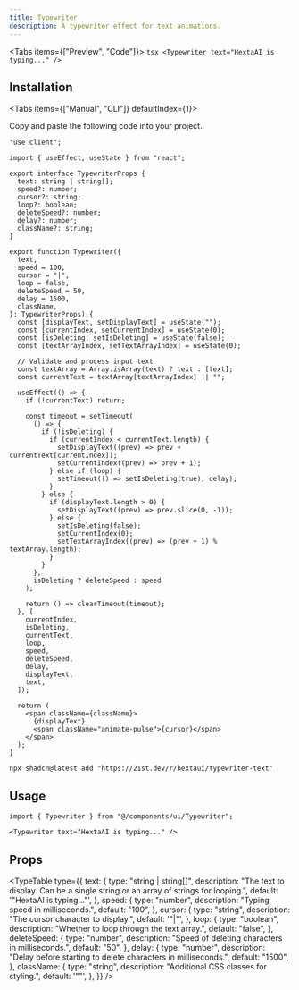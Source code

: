 ```yaml
---
title: Typewriter
description: A typewriter effect for text animations.
---
```




<Tabs items={["Preview", "Code"]}>
  <Tab value="Preview">
    <PreviewContainer>
      <Typewriter text="HextaAI is typing..." />
    </PreviewContainer>
  </Tab>
  <Tab value="Code">
    ```tsx
    <Typewriter text="HextaAI is typing..." />
    ```
  </Tab>
</Tabs>

## Installation

<Tabs items={["Manual", "CLI"]} defaultIndex={1}>
<Tab value="Manual">

Copy and paste the following code into your project.

```tsx title="components/ui/Typewriter.tsx"
"use client";

import { useEffect, useState } from "react";

export interface TypewriterProps {
  text: string | string[];
  speed?: number;
  cursor?: string;
  loop?: boolean;
  deleteSpeed?: number;
  delay?: number;
  className?: string;
}

export function Typewriter({
  text,
  speed = 100,
  cursor = "|",
  loop = false,
  deleteSpeed = 50,
  delay = 1500,
  className,
}: TypewriterProps) {
  const [displayText, setDisplayText] = useState("");
  const [currentIndex, setCurrentIndex] = useState(0);
  const [isDeleting, setIsDeleting] = useState(false);
  const [textArrayIndex, setTextArrayIndex] = useState(0);

  // Validate and process input text
  const textArray = Array.isArray(text) ? text : [text];
  const currentText = textArray[textArrayIndex] || "";

  useEffect(() => {
    if (!currentText) return;

    const timeout = setTimeout(
      () => {
        if (!isDeleting) {
          if (currentIndex < currentText.length) {
            setDisplayText((prev) => prev + currentText[currentIndex]);
            setCurrentIndex((prev) => prev + 1);
          } else if (loop) {
            setTimeout(() => setIsDeleting(true), delay);
          }
        } else {
          if (displayText.length > 0) {
            setDisplayText((prev) => prev.slice(0, -1));
          } else {
            setIsDeleting(false);
            setCurrentIndex(0);
            setTextArrayIndex((prev) => (prev + 1) % textArray.length);
          }
        }
      },
      isDeleting ? deleteSpeed : speed
    );

    return () => clearTimeout(timeout);
  }, [
    currentIndex,
    isDeleting,
    currentText,
    loop,
    speed,
    deleteSpeed,
    delay,
    displayText,
    text,
  ]);

  return (
    <span className={className}>
      {displayText}
      <span className="animate-pulse">{cursor}</span>
    </span>
  );
}
```

</Tab>
<Tab value="CLI">

```package-install
npx shadcn@latest add "https://21st.dev/r/hextaui/typewriter-text"
```

</Tab>
</Tabs>

## Usage

```tsx
import { Typewriter } from "@/components/ui/Typewriter";
```

```tsx
<Typewriter text="HextaAI is typing..." />
```

## Props

<TypeTable
  type={{
    text: {
      type: "string | string[]",
      description:
        "The text to display. Can be a single string or an array of strings for looping.",
      default: '"HextaAI is typing..."',
    },
    speed: {
      type: "number",
      description: "Typing speed in milliseconds.",
      default: "100",
    },
    cursor: {
      type: "string",
      description: "The cursor character to display.",
      default: '"|"',
    },
    loop: {
      type: "boolean",
      description: "Whether to loop through the text array.",
      default: "false",
    },
    deleteSpeed: {
      type: "number",
      description: "Speed of deleting characters in milliseconds.",
      default: "50",
    },
    delay: {
      type: "number",
      description:
        "Delay before starting to delete characters in milliseconds.",
      default: "1500",
    },
    className: {
      type: "string",
      description: "Additional CSS classes for styling.",
      default: '""',
    },
  }}
/>
